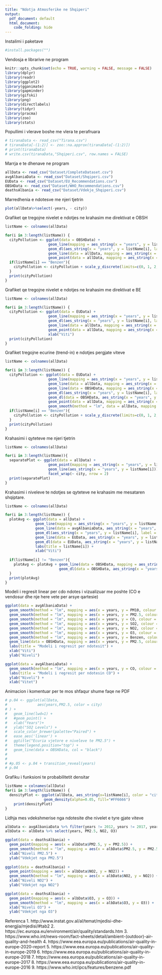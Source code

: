 ```yaml
---
title: "Ndotja Atmosferike ne Shqiperi"
output:
  pdf_document: default
  html_document:
    code_folding: hide
---
```

Instalimi i paketave
```r
#install.packages("")
```

Vendosja e librarive ne program
```r
knitr::opts_chunk$set(echo = TRUE, warning = FALSE, message = FALSE)
library(dplyr)
library(readr)
library(ggplot2)
library(gganimate)
library(gapminder)
library(gifski)
library(png)
library(directlabels)
library(tidyr)
library(pracma)
library(zoo)
library(stats)
```

Popullimi i vlerave boshe me vlera te perafruara 
```r
# tiranaData <- read_csv("Tirana.csv")
# tiranaData[-(1:2)] <- zoo::na.approx(tiranaData[-(1:2)])
# print(tiranaData)
# write.csv(tiranaData,"Shqiperi.csv", row.names = FALSE)
```

Marrja e te dhenave ne program
```r
allData <- read_csv("Dataset/CompleteDataset.csv")
avgAlbaniaData <- read_csv("Dataset/Shqiperi.csv")
EUData <- read_csv("Dataset/EU_Recommendations.csv")
OBSHData <- read_csv("Dataset/WHO_Recommendations.csv")
deathsAlbania <- read_csv("Dataset/Vdekje_Shqiperi.csv")
```

Marredhenia e ndotesve me njeri tjetrin
```r
plot(allData%>%select(-years, - city))
```
Grafiket qe tregojne nivelet e ndotjes ne krahasim me direktivat e OBSH
```r
listName <- colnames(allData)

for(i in 3:length(listName)) {
  cityPollution <- ggplot(data = OBSHData) +
                    geom_line(mapping = aes_string(x = "years", y = listName[i]), colour = "red") +
                    geom_dl(aes_string(x = "years", y = listName[i], label = "'OBSH'"), method = list(dl.trans(x = x - 1.5, y = y + 0.2), "last.qp")) +
                    geom_line(data = allData, mapping = aes_string(x = "years", y = listName[i], colour = "city")) +
                    geom_point(data = allData, mapping = aes_string(x = "years", y = listName[i]))
  if(listName[i] == "Benzen"){
    cityPollution <- cityPollution + scale_y_discrete(limits=c(0, 1, 2, 3, 4 ,5, 6))
  }
  print(cityPollution)
}
```

Grafiket qe tregojne nivelet e ndotjes ne krahasim me direktivat e BE
```r
listName <- colnames(allData)

for(i in 3:length(listName)) {
  cityPollution <- ggplot(data = EUData) +
                    geom_line(mapping = aes_string(x = "years", y = listName[i]), colour = "red") +
                    geom_dl(aes_string(x = "years", y = listName[i], label = "'BE'"), method = list(dl.trans(x = x - 1, y = y + 0.2), "last.qp")) +
                    geom_line(data = allData, mapping = aes_string(x = "years", y = listName[i], colour = "city")) +
                    geom_point(data = allData, mapping = aes_string(x = "years", y = listName[i])) +
                    xlab("Viti")
  print(cityPollution)
}
```
Grafiket tregojne ecurine (trend-in) e ndotjes pergjate viteve
```r
listName <- colnames(allData)

for(i in 3:length(listName)) {
  cityPollution <- ggplot(data = EUData) +
                    geom_line(mapping = aes_string(x = "years", y = listName[i]), colour = "blue4") +
                    geom_line(data = allData, mapping = aes_string(x = "years", y = listName[i], colour = "city")) +
                    geom_line(data = OBSHData, mapping = aes_string(x = "years", y = listName[i], color = "'aquamarine'")) +
                    geom_dl(aes_string(x = "years", y = listName[i], label = "'BE'"), method = list(dl.trans(x = x - 0.5, y = y + 0.2), "last.qp")) +
                    geom_dl(data = OBSHData, aes_string(x = "years", y = listName[i], label = "'OBSH'"), method = list(dl.trans(x = x - 1, y = y + 0.2), "last.qp")) +
                    geom_point(data = allData, mapping = aes_string(x = "years", y = listName[i])) +
                    geom_smooth(method = "lm", data = allData, mapping = aes_string(x = "years", y = listName[i])) 
  if(listName[i] == "Benzen"){
    cityPollution <- cityPollution + scale_y_discrete(limits=c(0, 1, 2, 3, 4 ,5, 6))
  }
  print(cityPollution)
}
```
Krahasimi i qyteteve me njeri tjetrin
```r
listName <- colnames(allData)

for(i in 3:length(listName)){
  separatePlot <- ggplot(data = allData) + 
                    geom_point(mapping = aes_string(x = "years", y = listName[i], color = "city")) + 
                    geom_line(aes_string(x = "years", y = listName[i])) +
                    facet_wrap(~ city, nrow = 2)
  print(separatePlot)
}
```
Krahasimi i niveleve te ndotjes se qyteteve ne krahasim me mesataren shqiptare.
```r
listName <- colnames(allData)

for(i in 3:length(listName)) {
  plotAvg <- ggplot(data = allData) + 
              geom_line(mapping = aes_string(x = "years", y = listName[i], color = "city")) + 
              geom_line(data = avgAlbaniaData, aes_string(x = "years", y = listName[i]), colour = "yellow") +
              geom_dl(aes_string(x = "years", y = listName[i], label = "'Mesatare Shqiptare'"), method = list(dl.trans(x = x - 1.5), "last.qp")) +
              geom_line(data = EUData, aes_string(x = "years", y = listName[i]), colour = "blue4") + 
              geom_dl(data = EUData, aes_string(x = "years", y = listName[i], label = "'BE'"), method = list("last.qp")) +
              labs(title = listName[i]) +
              xlab("Viti")
    
  if(listName[i] != "Benzen"){
    plotAvg <- plotAvg + geom_line(data = OBSHData, mapping = aes_string(x = "years", y = listName[i]), colour = "red") +
                         geom_dl(data = OBSHData, aes_string(x = "years", y = listName[i], label = "'OBSH'"), method = list("last.qp"))
  }
  print(plotAvg)
}

```
Modeli i regresit linear per cdo ndotes i vizualizuar me poshte
(CO e vendosur dhe nje here vete per arsye qartesie)
```r
ggplot(data = avgAlbaniaData) +
  geom_smooth(method = "lm", mapping = aes(x = years, y = PM10, colour = "PM10")) + 
  geom_smooth(method = "lm", mapping = aes(x = years, y = PM2.5, colour = "PM2.5")) + 
  geom_smooth(method = "lm", mapping = aes(x = years, y = CO, colour = "CO")) + 
  geom_smooth(method = "lm", mapping = aes(x = years, y = SO2, colour = "SO2")) + 
  geom_smooth(method = "lm", mapping = aes(x = years, y = NO2, colour = "NO2")) + 
  geom_smooth(method = "lm", mapping = aes(x = years, y = O3, colour = "O3")) + 
  geom_smooth(method = "lm", mapping = aes(x = years, y = Benzen, colour = "Benzen")) +
  geom_line(data = OBSHData, mapping = aes(x = years, y = PM2.5, colour = "PM2.5")) +
  labs(title = "Modeli i regresit per ndotesit") +
  xlab("Viti")
  ylab("Niveli")
```
```r
ggplot(data = avgAlbaniaData) +
  geom_smooth(method = "lm", mapping = aes(x = years, y = CO, colour = "CO")) + 
  labs(title = "Modeli i regresit per ndotesin CO") +
  ylab("Niveli") +
  xlab("Vitet")
```
Animacion i komentuar per te mos shfaqur shume faqe ne PDF
```r
# p.04 <- ggplot(allData,
#              aes(years,PM2.5, color = city) 
# ) +
#   geom_line(lwd=1) +
#   #geom_point() +
#   xlab("Years")+
#   ylab("SO2 Levels") +
#   scale_color_brewer(palette="Paired") +
#   ease_aes('linear') +
#   ggtitle("Ecuria vjetore e niveleve te PM2.5") +
#   theme(legend.position="top") +
#   geom_line(data = OBSHData, col = "black")
# 
#  
# #p.05 <- p.04 + transition_reveal(years) 
# p.04
```

Grafiku i funksioni te probabilitetit densitar
```r
listName = colnames(allData)
for(i in 3:length(listName)) {
  densityPlot <- ggplot(allData, aes_string(x=listName[i], color = "city")) + 
                  geom_density(alpha=0.05, fill="#FF6666") 
    print(densityPlot)
}
```

Lidhja mes vdekshmerise nga ndotesite dhe nivelet e tyre gjate viteve
```r
albData <- avgAlbaniaData %>% filter(years != 2012, years != 2017, years != 2019)
albData <- albData %>% select(years, PM2.5, NO2, O3)

ggplot(data = deathsAlbania) +
  geom_point(mapping = aes(x = albData$PM2.5, y = PM2.5)) +
  geom_smooth(method = "lm", mapping = aes(x = albData$PM2.5, y = PM2.5)) +
  xlab("Niveli PM2.5") +
  ylab("Vdekjet nga PM2.5")
  
ggplot(data = deathsAlbania) +
  geom_point(mapping = aes(x = albData$NO2, y = NO2)) +
  geom_smooth(method = "lm", mapping = aes(x = albData$NO2, y = NO2)) +
  xlab("Niveli NO2") +
  ylab("Vdekjet nga NO2")

ggplot(data = deathsAlbania) +
  geom_point(mapping = aes(x = albData$O3, y = O3)) +
  geom_smooth(method = "lm", mapping = aes(x = albData$O3, y = O3)) +
  xlab("Niveli O3") +
  ylab("Vdekjet nga O3")


```

Referenca
1. http://www.instat.gov.al/al/temat/mjedisi-dhe-energjia/mjedisi/#tab2
2. https://ec.europa.eu/environment/air/quality/standards.htm
3. https://www.who.int/news-room/fact-sheets/detail/ambient-(outdoor)-air-quality-and-health
4. https://www.eea.europa.eu/publications/air-quality-in-europe-2020-report
5. https://www.eea.europa.eu/publications/air-quality-in-europe-2019
6. https://www.eea.europa.eu/publications/air-quality-in-europe-2018
7. https://www.eea.europa.eu/publications/air-quality-in-europe-2017
8. https://www.eea.europa.eu/publications/air-quality-in-europe-2016
9. https://www.who.int/ipcs/features/benzene.pdf
